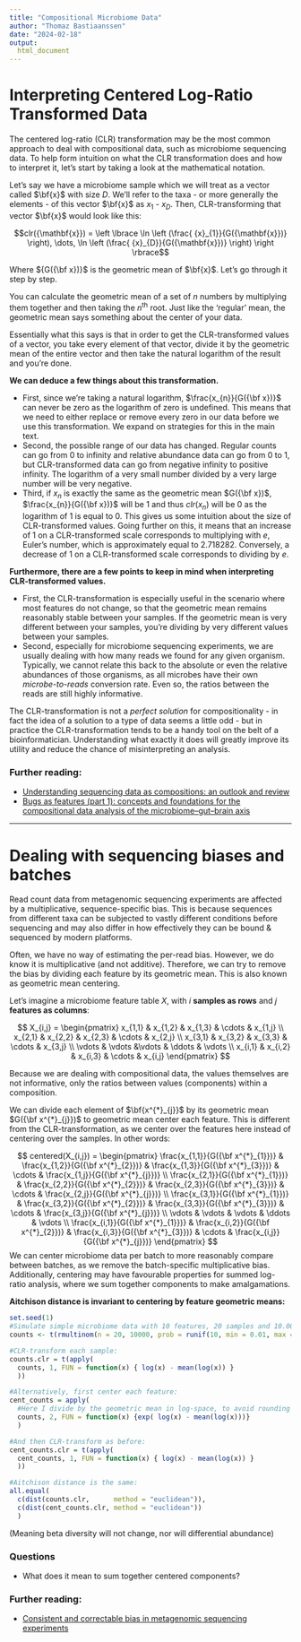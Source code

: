 ```yaml
---
title: "Compositional Microbiome Data"
author: "Thomaz Bastiaanssen"
date: "2024-02-18"
output: 
  html_document
---
```



# Interpreting Centered Log-Ratio Transformed Data

The centered log-ratio (CLR) transformation may be the most common approach to deal with compositional data, such as microbiome sequencing data.
To help form intuition on what the CLR transformation does and how to interpret it, let's start by taking a look at the mathematical notation.

Let's say we have a microbiome sample which we will treat as a vector called $\bf{x}$ with size $D$.
We'll refer to the taxa - or more generally the elements - of this vector $\bf{x}$ as ${x}_1$ - ${x}_D$.
Then, CLR-transforming that vector $\bf{x}$ would look like this:

$$clr({\mathbf{x}}) = \left \lbrace \ln \left (\frac{ {x}_{1}}{G({\mathbf{x}})} \right), \dots, \ln \left (\frac{ {x}_{D}}{G({\mathbf{x}})} \right) \right \rbrace$$

Where ${G({\bf x})}$ is the geometric mean of $\bf{x}$.
Let's go through it step by step.

You can calculate the geometric mean of a set of *n* numbers by multiplying them together and then taking the *n*^th^ root.
Just like the 'regular' mean, the geometric mean says something about the center of your data.

Essentially what this says is that in order to get the CLR-transformed values of a vector, you take every element of that vector, divide it by the geometric mean of the entire vector and then take the natural logarithm of the result and you're done.

**We can deduce a few things about this transformation.**

-   First, since we're taking a natural logarithm, $\frac{x_{n}}{G({\bf x})}$ can never be zero as the logarithm of zero is undefined. This means that we need to either replace or remove every zero in our data before we use this transformation. We expand on strategies for this in the main text.
-   Second, the possible range of our data has changed. Regular counts can go from 0 to infinity and relative abundance data can go from 0 to 1, but CLR-transformed data can go from negative infinity to positive infinity. The logarithm of a very small number divided by a very large number will be very negative.
-   Third, if $x_{n}$ is exactly the same as the geometric mean $G({\bf x})$, $\frac{x_{n}}{G({\bf x})}$ will be 1 and thus $clr(x_{n})$ will be 0 as the logarithm of 1 is equal to 0. This gives us some intuition about the size of CLR-transformed values. Going further on this, it means that an increase of 1 on a CLR-transformed scale corresponds to multiplying with *e*, Euler's number, which is approximately equal to 2.718282. Conversely, a decrease of 1 on a CLR-transformed scale corresponds to dividing by *e*.

**Furthermore, there are a few points to keep in mind when interpreting CLR-transformed values.**

-   First, the CLR-transformation is especially useful in the scenario where most features do not change, so that the geometric mean remains reasonably stable between your samples. If the geometric mean is very different between your samples, you're dividing by very different values between your samples.
-   Second, especially for microbiome sequencing experiments, we are usually dealing with how many reads we found for any given organism. Typically, we cannot relate this back to the absolute or even the relative abundances of those organisms, as all microbes have their own *microbe-to-reads* conversion rate. Even so, the ratios between the reads are still highly informative.

The CLR-transformation is not a *perfect solution* for compositionality - in fact the idea of a solution to a type of data seems a little odd - but in practice the CLR-transformation tends to be a handy tool on the belt of a bioinformatician.
Understanding what exactly it does will greatly improve its utility and reduce the chance of misinterpreting an analysis.

### Further reading:

* [Understanding sequencing data as compositions: an outlook and review](https://doi.org/10.1093/bioinformatics/bty175)
* [Bugs as features (part 1): concepts and foundations for the compositional data analysis of the microbiome–gut–brain axis](https://doi.org/10.1038/s44220-023-00148-3)

------------------------------------------------------------------------

# Dealing with sequencing biases and batches

Read count data from metagenomic sequencing experiments are affected by a multiplicative, sequence-specific bias. 
This is because sequences from different taxa can be subjected to vastly different conditions before sequencing and may also differ in how effectively they can be bound & sequenced by modern platforms. 

Often, we have no way of estimating the per-read bias. However, we do know it is multiplicative (and not additive). Therefore, we can try to remove the bias by dividing each feature by its geometric mean. This is also known as geometric mean centering. 

Let's imagine a microbiome feature table $X$, with $i$ **samples as rows** and $j$ **features as columns**: 

$$
X_{i,j} = 
\begin{pmatrix}
  x_{1,1} & x_{1,2} & x_{1,3} & \cdots & x_{1,j} \\
  x_{2,1} & x_{2,2} & x_{2,3} & \cdots & x_{2,j} \\
  x_{3,1} & x_{3,2} & x_{3,3} & \cdots & x_{3,j} \\
  \vdots  & \vdots  &\vdots  & \ddots & \vdots  \\
  x_{i,1} & x_{i,2} & x_{i,3} & \cdots & x_{i,j} 
\end{pmatrix}
$$

Because we are dealing with compositional data, the values themselves are not informative, only the ratios between values (components) within a composition. 

We can divide each element of $\bf{x^{*}_{j}}$ by its geometric mean $G({\bf x^{*}_{j}})$ to geometric mean center each feature. This is different from the CLR-transformation, as we center over the features here instead of centering over the samples. 
In other words:


$$
centered(X_{i,j}) = 
\begin{pmatrix}
  \frac{x_{1,1}}{G({\bf x^{*}_{1}})} & \frac{x_{1,2}}{G({\bf x^{*}_{2}})} & \frac{x_{1,3}}{G({\bf x^{*}_{3}})} & \cdots & \frac{x_{1,j}}{G({\bf x^{*}_{j}})} \\
  \frac{x_{2,1}}{G({\bf x^{*}_{1}})} & \frac{x_{2,2}}{G({\bf x^{*}_{2}})} & \frac{x_{2,3}}{G({\bf x^{*}_{3}})} & \cdots & \frac{x_{2,j}}{G({\bf x^{*}_{j}})} \\
  \frac{x_{3,1}}{G({\bf x^{*}_{1}})} & \frac{x_{3,2}}{G({\bf x^{*}_{2}})} & \frac{x_{3,3}}{G({\bf x^{*}_{3}})} & \cdots & \frac{x_{3,j}}{G({\bf x^{*}_{j}})} \\
  \vdots                             & \vdots                             & \vdots                             & \ddots & \vdots  \\
  \frac{x_{i,1}}{G({\bf x^{*}_{1}})} & \frac{x_{i,2}}{G({\bf x^{*}_{2}})} & \frac{x_{i,3}}{G({\bf x^{*}_{3}})} & \cdots & \frac{x_{i,j}}{G({\bf x^{*}_{j}})} 
\end{pmatrix}
$$
We can center microbiome data per batch to more reasonably compare between batches, as we remove the batch-specific multiplicative bias. 
Additionally, centering may have favourable properties for summed log-ratio analysis, where we sum together components to make amalgamations. 

**Aitchison distance is invariant to centering by feature geometric means:**


```r
set.seed(1)
#Simulate simple microbiome data with 10 features, 20 samples and 10.000 reads per sample. 
counts <- t(rmultinom(n = 20, 10000, prob = runif(10, min = 0.01, max = 1)))

#CLR-transform each sample:
counts.clr = t(apply(
  counts, 1, FUN = function(x) { log(x) - mean(log(x)) }
  ))

#Alternatively, first center each feature:
cent_counts = apply(
  #Here I divide by the geometric mean in log-space, to avoid rounding issues with small numbers.
  counts, 2, FUN = function(x) {exp( log(x) - mean(log(x)))} 
  )

#And then CLR-transform as before:
cent_counts.clr = t(apply(
  cent_counts, 1, FUN = function(x) { log(x) - mean(log(x)) }
  ))

#Aitchison distance is the same:
all.equal(
  c(dist(counts.clr,      method = "euclidean")),
  c(dist(cent_counts.clr, method = "euclidean"))
  )


```
(Meaning beta diversity will not change, nor will differential abundance)

### Questions

* What does it mean to sum together centered components?

### Further reading:

* [Consistent and correctable bias in metagenomic sequencing experiments](https://doi.org/10.7554/eLife.46923)

